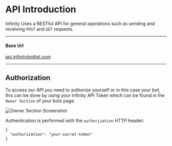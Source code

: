 
# API Introduction
Infinity Uses a RESTful API for general operations such as sending and receiving `POST` and `GET` requests.

---

#### Base Url

[api.infinitybotlist.com](https://api.infinitybotlist.com)

---

## Authorization

To access our API you need to authorize yourself or in this case your bot, this can be done by using your Infinity API Token which can be found in the `Owner Section` of your bots page.

<Bleed>![Owner Section Screenshot](https://media.discordapp.net/attachments/832011830238248961/871632845821591562/image0.png)</Bleed>

Authentication is performed with the `authorization` HTTP header:

```json:title=HTTP%20Headers
{
  "authorization": "your-secret-token"
}
```